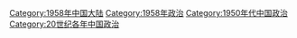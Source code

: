 [[Category:1958年中国大陆|Category:1958年中国大陆]]
[[Category:1958年政治|Category:1958年政治]]
[[Category:1950年代中国政治|Category:1950年代中国政治]]
[[Category:20世纪各年中国政治|Category:20世纪各年中国政治]]
